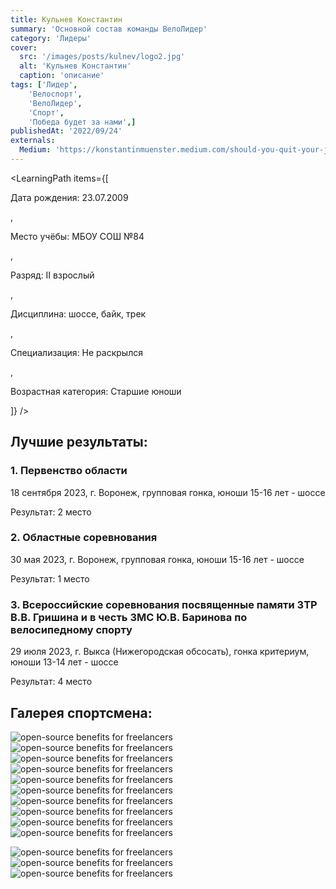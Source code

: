 ```yaml
---
title: Кульнев Константин
summary: 'Основной состав команды ВелоЛидер'
category: 'Лидеры'
cover:
  src: '/images/posts/kulnev/logo2.jpg'
  alt: 'Кульнев Константин'
  caption: 'описание'
tags: ['Лидер',
    'Велоспорт',
    'ВелоЛидер',
    'Спорт',
    'Победа будет за нами',]
publishedAt: '2022/09/24'
externals:
  Medium: 'https://konstantinmuenster.medium.com/should-you-quit-your-job-for-your-side-project-ed77985431c'
---
```

<LearningPath
  items={[
    <p>Дата рождения: 23.07.2009</p>,
    <p>Место учёбы: МБОУ СОШ №84</p>,
    <p>Разряд: II взрослый</p>,
    <p>Дисциплина: шоссе, байк, трек</p>,
    <p>Специализация: Не раскрылся</p>,
    <p>Возрастная категория: Старшие юноши</p>
  ]}
/>


## Лучшие результаты:

### 1. Первенство области 

18 сентября 2023, г. Воронеж, групповая гонка, юноши 15-16 лет - шоссе 

Результат: 2 место 

### 2. Областные соревнования 

30 мая 2023, г. Воронеж, групповая гонка, юноши 15-16 лет - шоссе 

Результат: 1 место 

### 3. Всероссийские соревнования посвященные памяти ЗТР В.В. Гришина и в честь ЗМС Ю.В. Баринова по велосипедному спорту 

29 июля 2023, г. Выкса (Нижегородская обсосать), гонка критериум, юноши 13-14 лет - шоссе 

Результат: 4 место


## Галерея спортсмена:
<Image
  src="/images/posts/kulnev/1.jpg"
  alt="open-source benefits for freelancers"
/>
<Image
  src="/images/posts/kulnev/2.jpg"
  alt="open-source benefits for freelancers"
/>
<Image
  src="/images/posts/kulnev/3.jpg"
  alt="open-source benefits for freelancers"
/>
<Image
  src="/images/posts/kulnev/13.jpg"
  alt="open-source benefits for freelancers"
/>
<Image
  src="/images/posts/kulnev/4.jpg"
  alt="open-source benefits for freelancers"
/>
<Image
  src="/images/posts/kulnev/5.jpg"
  alt="open-source benefits for freelancers"
/>
<Image
  src="/images/posts/kulnev/6.jpg"
  alt="open-source benefits for freelancers"
/>
<Image
  src="/images/posts/kulnev/7.jpg"
  alt="open-source benefits for freelancers"
/>
<Image
  src="/images/posts/kulnev/8.jpg"
  alt="open-source benefits for freelancers"
/>
<Image
  src="/images/posts/kulnev/9.jpg"
  alt="open-source benefits for freelancers"
/>

<Image
  src="/images/posts/kulnev/10.jpg"
  alt="open-source benefits for freelancers"
/>
<Image
  src="/images/posts/kulnev/11.jpg"
  alt="open-source benefits for freelancers"
/>
<Image
  src="/images/posts/kulnev/12.jpg"
  alt="open-source benefits for freelancers"
/>



